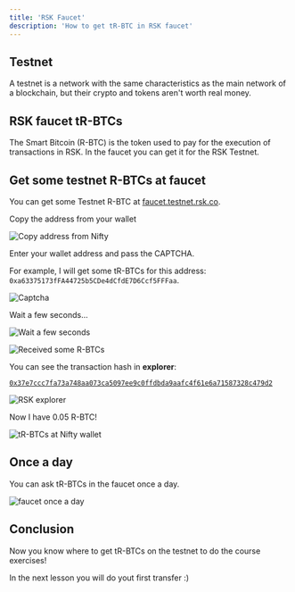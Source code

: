 ---
title: 'RSK Faucet'
description: 'How to get tR-BTC in RSK faucet'
---

## Testnet

A testnet is a network with the same characteristics as the main network of a blockchain, 
but their crypto and tokens aren't worth real money.

## RSK faucet tR-BTCs

The Smart Bitcoin (R-BTC) is the token used to pay for the execution of transactions in RSK.
In the faucet you can get it for the RSK Testnet.

## Get some testnet R-BTCs at faucet

You can get some Testnet R-BTC at
[faucet.testnet.rsk.co](https://faucet.testnet.rsk.co/).

Copy the address from your wallet

![Copy address from Nifty](/img/courses/dev/01/rsk-faucet/image-01.png)

Enter your wallet address and pass the CAPTCHA.

For example, I will get some tR-BTCs for this address: 
`0xa63375173fFA44725b5CDe4dCfdE7D6Ccf5FFFaa`.

![Captcha](/img/courses/dev/01/rsk-faucet/image-02.png)

Wait a few seconds...

![Wait a few seconds](/img/courses/dev/01/rsk-faucet/image-03.png)

![Received some R-BTCs](/img/courses/dev/01/rsk-faucet/image-04.png)

You can see the transaction hash in **explorer**:

[`0x37e7ccc7fa73a748aa073ca5097ee9c0ffdbda9aafc4f61e6a71587328c479d2`](https://explorer.testnet.rsk.co/tx/0x37e7ccc7fa73a748aa073ca5097ee9c0ffdbda9aafc4f61e6a71587328c479d2)

![RSK explorer](/img/courses/dev/01/rsk-faucet/image-05.png)

Now I have 0.05 R-BTC!

![tR-BTCs at Nifty wallet](/img/courses/dev/01/rsk-faucet/image-06.png)

## Once a day

You can ask tR-BTCs in the faucet once a day.

![faucet once a day](/img/courses/dev/01/rsk-faucet/image-07.png)

## Conclusion

Now you know where to get tR-BTCs on the testnet to do the course exercises!

In the next lesson you will do yout first transfer :)
